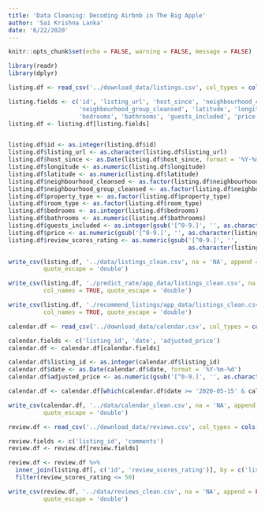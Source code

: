 ```yaml
---
title: 'Data Cleaning: Decoding Airbnb in The Big Apple'
author: 'Sai Krishna Lanka'
date: '6/22/2020'
---
```


```r
knitr::opts_chunk$set(echo = FALSE, warning = FALSE, message = FALSE)
```

```r
library(readr)
library(dplyr)
```

```r
listing.df <- read_csv('../download_data/listings.csv', col_types = cols())

listing.fields <- c('id', 'listing_url', 'host_since', 'neighbourhood_cleansed', 
                    'neighbourhood_group_cleansed', 'latitude', 'longitude', 'property_type', 'room_type', 
                    'bedrooms', 'bathrooms', 'guests_included', 'price', 'review_scores_rating')
listing.df <- listing.df[listing.fields]


listing.df$id <- as.integer(listing.df$id)
listing.df$listing_url <- as.character(listing.df$listing_url)
listing.df$host_since <- as.Date(listing.df$host_since, format = '%Y-%m-%d')
listing.df$longitude <- as.numeric(listing.df$longitude)
listing.df$latitude <- as.numeric(listing.df$latitude)
listing.df$neighbourhood_cleansed <- as.factor(listing.df$neighbourhood_cleansed)
listing.df$neighbourhood_group_cleansed <- as.factor(listing.df$neighbourhood_group_cleansed)
listing.df$property_type <- as.factor(listing.df$property_type)
listing.df$room_type <- as.factor(listing.df$room_type)
listing.df$bedrooms <- as.integer(listing.df$bedrooms)
listing.df$bathrooms <- as.numeric(listing.df$bathrooms)
listing.df$guests_included <- as.integer(gsub('[^0-9.]', '', as.character(listing.df$guests_included)))
listing.df$price <- as.numeric(gsub('[^0-9.]', '', as.character(listing.df$price)))
listing.df$review_scores_rating <- as.numeric(gsub('[^0-9.]', '', 
                                                   as.character(listing.df$review_scores_rating)))

write_csv(listing.df, '../data/listings_clean.csv', na = 'NA', append = FALSE, col_names = TRUE,
          quote_escape = 'double')

write_csv(listing.df, './predict_rate/app_data/listings_clean.csv', na = 'NA', append = FALSE, 
          col_names = TRUE, quote_escape = 'double')

write_csv(listing.df, './recommend_listings/app_data/listings_clean.csv', na = 'NA', append = FALSE, 
          col_names = TRUE, quote_escape = 'double')
```

```r
calendar.df <- read_csv('../download_data/calendar.csv', col_types = cols())

calendar.fields <- c('listing_id', 'date', 'adjusted_price')
calendar.df <- calendar.df[calendar.fields]

calendar.df$listing_id <- as.integer(calendar.df$listing_id)
calendar.df$date <- as.Date(calendar.df$date, format = '%Y-%m-%d')
calendar.df$adjusted_price <- as.numeric(gsub('[^0-9.]', '', as.character(calendar.df$adjusted_price)))

calendar.df <- calendar.df[which(calendar.df$date >= '2020-05-15' & calendar.df$date <= '2020-06-15'), ]

write_csv(calendar.df, '../data/calendar_clean.csv', na = 'NA', append = FALSE, col_names = TRUE,
          quote_escape = 'double')
```

```r
review.df <- read_csv('../download_data/reviews.csv', col_types = cols())

review.fields <- c('listing_id', 'comments')
review.df <- review.df[review.fields]

review.df <- review.df %>% 
  inner_join(listing.df[, c('id', 'review_scores_rating')], by = c('listing_id' = 'id')) %>%
  filter(review_scores_rating <= 50)

write_csv(review.df, '../data/reviews_clean.csv', na = 'NA', append = FALSE, col_names = TRUE,
          quote_escape = 'double')
```
